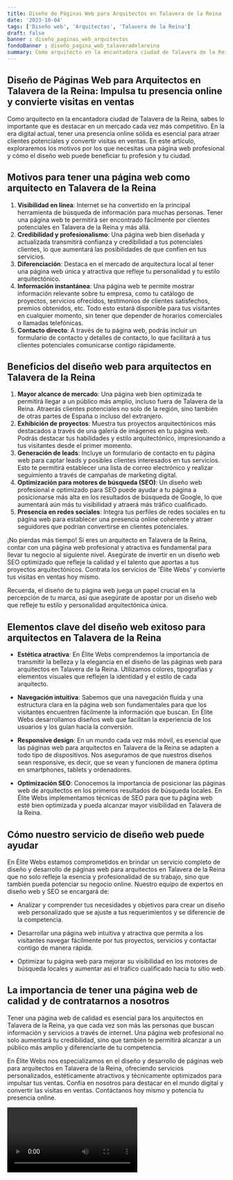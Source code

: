 ```yaml
---
title: Diseño de Páginas Web para Arquitectos en Talavera de la Reina
date: '2023-10-04'
tags: ['Diseño web', 'Arquitectos', 'Talavera de la Reina']
draft: false
banner : diseño_paginas_web_arquitectos
fondoBanner : diseño_pagina_web_talaveradelareina
summary: Como arquitecto en la encantadora ciudad de Talavera de la Reina, sabes lo importante que es destacar en un mercado cada vez más competitivo. En la era digital actual, tener una presencia online sólida es esencial para atraer clientes potenciales y convertir visitas en ventas. En este artículo, exploraremos los motivos por los que necesitas una página web profesional y cómo el diseño web puede beneficiar tu profesión y tu ciudad.
---
```


## **Diseño de Páginas Web para Arquitectos en Talavera de la Reina: Impulsa tu presencia online y convierte visitas en ventas**

Como arquitecto en la encantadora ciudad de Talavera de la Reina, sabes lo importante que es destacar en un mercado cada vez más competitivo. En la era digital actual, tener una presencia online sólida es esencial para atraer clientes potenciales y convertir visitas en ventas. En este artículo, exploraremos los motivos por los que necesitas una página web profesional y cómo el diseño web puede beneficiar tu profesión y tu ciudad.

## **Motivos para tener una página web como arquitecto en Talavera de la Reina**

1. **Visibilidad en línea**: Internet se ha convertido en la principal herramienta de búsqueda de información para muchas personas. Tener una página web te permitirá ser encontrado fácilmente por clientes potenciales en Talavera de la Reina y más allá.
2. **Credibilidad y profesionalismo**: Una página web bien diseñada y actualizada transmitirá confianza y credibilidad a tus potenciales clientes, lo que aumentará las posibilidades de que confíen en tus servicios.
3. **Diferenciación**: Destaca en el mercado de arquitectura local al tener una página web única y atractiva que refleje tu personalidad y tu estilo arquitectónico.
4. **Información instantánea**: Una página web te permite mostrar información relevante sobre tu empresa, como tu catálogo de proyectos, servicios ofrecidos, testimonios de clientes satisfechos, premios obtenidos, etc. Todo esto estará disponible para tus visitantes en cualquier momento, sin tener que depender de horarios comerciales o llamadas telefónicas.
5. **Contacto directo**: A través de tu página web, podrás incluir un formulario de contacto y detalles de contacto, lo que facilitará a tus clientes potenciales comunicarse contigo rápidamente.

## **Beneficios del diseño web para arquitectos en Talavera de la Reina**

1. **Mayor alcance de mercado**: Una página web bien optimizada te permitirá llegar a un público más amplio, incluso fuera de Talavera de la Reina. Atraerás clientes potenciales no solo de la región, sino también de otras partes de España o incluso del extranjero.
2. **Exhibición de proyectos**: Muestra tus proyectos arquitectónicos más destacados a través de una galería de imágenes en tu página web. Podrás destacar tus habilidades y estilo arquitectónico, impresionando a tus visitantes desde el primer momento.
3. **Generación de leads**: Incluye un formulario de contacto en tu página web para captar leads y posibles clientes interesados en tus servicios. Esto te permitirá establecer una lista de correo electrónico y realizar seguimiento a través de campañas de marketing digital.
4. **Optimización para motores de búsqueda (SEO)**: Un diseño web profesional e optimizado para SEO puede ayudar a tu página a posicionarse más alta en los resultados de búsqueda de Google, lo que aumentará aún más tu visibilidad y atraerá más tráfico cualificado.
5. **Presencia en redes sociales**: Integra tus perfiles de redes sociales en tu página web para establecer una presencia online coherente y atraer seguidores que podrían convertirse en clientes potenciales.

¡No pierdas más tiempo! Si eres un arquitecto en Talavera de la Reina, contar con una página web profesional y atractiva es fundamental para llevar tu negocio al siguiente nivel. Asegúrate de invertir en un diseño web SEO optimizado que refleje la calidad y el talento que aportas a tus proyectos arquitectónicos. Contrata los servicios de 'Élite Webs' y convierte tus visitas en ventas hoy mismo.

Recuerda, el diseño de tu página web juega un papel crucial en la percepción de tu marca, así que asegúrate de apostar por un diseño web que refleje tu estilo y personalidad arquitectónica única.

<GifSeo />

<Cta />

## Elementos clave del diseño web exitoso para arquitectos en Talavera de la Reina

- **Estética atractiva**: En Élite Webs comprendemos la importancia de transmitir la belleza y la elegancia en el diseño de las páginas web para arquitectos en Talavera de la Reina. Utilizamos colores, tipografías y elementos visuales que reflejen la identidad y el estilo de cada arquitecto.

- **Navegación intuitiva**: Sabemos que una navegación fluida y una estructura clara en la página web son fundamentales para que los visitantes encuentren fácilmente la información que buscan. En Élite Webs desarrollamos diseños web que facilitan la experiencia de los usuarios y los guían hacia la conversión.

- **Responsive design**: En un mundo cada vez más móvil, es esencial que las páginas web para arquitectos en Talavera de la Reina se adapten a todo tipo de dispositivos. Nos aseguramos de que nuestros diseños sean responsive, es decir, que se vean y funcionen de manera óptima en smartphones, tablets y ordenadores.

- **Optimización SEO**: Conocemos la importancia de posicionar las páginas web de arquitectos en los primeros resultados de búsqueda locales. En Élite Webs implementamos técnicas de SEO para que tu página web esté bien optimizada y pueda alcanzar mayor visibilidad en Talavera de la Reina.

## Cómo nuestro servicio de diseño web puede ayudar

En Élite Webs estamos comprometidos en brindar un servicio completo de diseño y desarrollo de páginas web para arquitectos en Talavera de la Reina que no solo refleje la esencia y profesionalidad de su trabajo, sino que también pueda potenciar su negocio online. Nuestro equipo de expertos en diseño web y SEO se encargará de:

- Analizar y comprender tus necesidades y objetivos para crear un diseño web personalizado que se ajuste a tus requerimientos y se diferencie de la competencia.

- Desarrollar una página web intuitiva y atractiva que permita a los visitantes navegar fácilmente por tus proyectos, servicios y contactar contigo de manera rápida.

- Optimizar tu página web para mejorar su visibilidad en los motores de búsqueda locales y aumentar así el tráfico cualificado hacia tu sitio web.

## La importancia de tener una página web de calidad y de contratarnos a nosotros

Tener una página web de calidad es esencial para los arquitectos en Talavera de la Reina, ya que cada vez son más las personas que buscan información y servicios a través de internet. Una página web profesional no solo aumentará tu credibilidad, sino que también te permitirá alcanzar a un público más amplio y diferenciarte de tu competencia.

En Élite Webs nos especializamos en el diseño y desarrollo de páginas web para arquitectos en Talavera de la Reina, ofreciendo servicios personalizados, estéticamente atractivos y técnicamente optimizados para impulsar tus ventas. Confía en nosotros para destacar en el mundo digital y convertir las visitas en ventas. Contáctanos hoy mismo y potencia tu presencia online.

<Video />

<CtaBot job='Arquitectos' city='Talavera de la Reina'/>

<Gmaps query='Talavera de la Reina+españa+maps' />